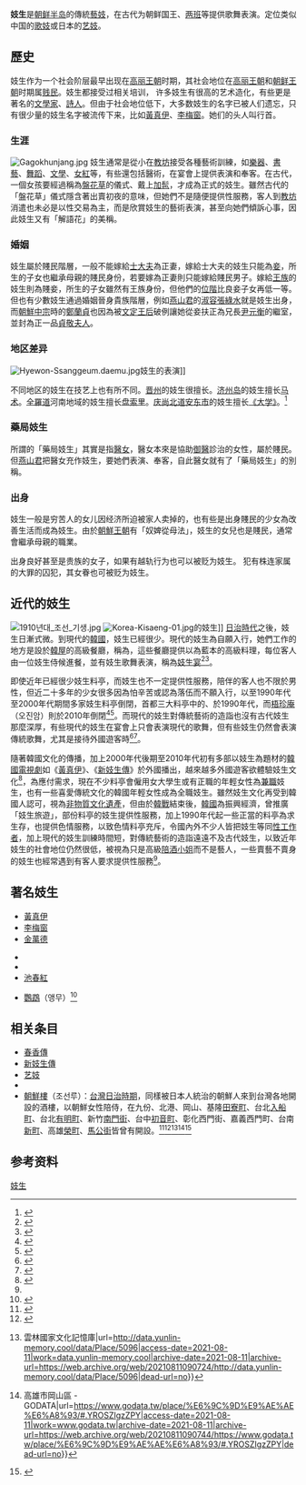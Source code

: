 {{Infobox Korean name
|img=Ginyeo.jpg
|hangul=기생
|hanja=妓生
|mr=kisaeng
|rr=gisaeng
}}

'''妓生'''是[[朝鲜半岛|朝鲜半岛]]的傳統[[藝妓_(泛稱)|藝妓]]，在古代为朝鲜国王、[[两班|两班]]等提供歌舞表演。定位类似中国的[[歌女|歌妓]]或日本的[[艺妓|艺妓]]。

==歷史==

妓生作为一个社会阶层最早出现在[[高丽王朝|高丽王朝]]时期，其社会地位在[[高丽王朝|高丽王朝]]和[[朝鲜王朝|朝鲜王朝]]时期属[[贱民|贱民]]。妓生都接受过相关培训， 许多妓生有很高的艺术造化，有些更是著名的[[文學家|文學家]]、[[詩人|詩人]]。但由于社会地位低下，大多数妓生的名字已被人们遗忘，只有很少量的妓生名字被流传下来，比如[[黃真伊|黃真伊]]、[[李梅窗|李梅窗]]。她们的头人叫行首。

===生涯===
[[File:Gagokhunjang.jpg|thumb]]
妓生通常是從小在[[教坊|教坊]]接受各種藝術訓練，如[[樂器|樂器]]、[[朝鮮書藝|書藝]]、[[舞蹈|舞蹈]]、[[文學|文學]]、[[女紅|女紅]]等，有些還包括醫術，在宴會上提供表演和奉客。在古代，一個女孩要經過稱為[[盤花草|盤花草]]的儀式、戴上[[加髢_(朝鮮)|加髢]]，才成為正式的妓生。雖然古代的「盤花草」儀式隱含著出賣初夜的意味，但她們不是隨便提供性服務，客人到[[教坊|教坊]]消遣也未必是以性交易為主，而是欣賞妓生的藝術表演，甚至向她們傾訴心事，因此妓生又有「解語花」的美稱。

===婚姻===
妓生屬於賤民階層，一般不能嫁給[[士大夫|士大夫]]為正妻，嫁給士大夫的妓生只能為[[妾|妾]]，所生的子女也繼承母親的賤民身份，若要嫁為正妻則只能嫁給賤民男子。嫁給[[王族|王族]]的妓生則為賤妾，所生的子女雖然有王族身份，但他們的[[位階|位階]]比良妾子女再低一等。但也有少數妓生通過婚姻晉身貴族階層，例如[[燕山君|燕山君]]的[[淑容|淑容]][[張綠水|張綠水]]就是妓生出身，而[[朝鮮中宗|朝鮮中宗]]時的[[鄭蘭貞|鄭蘭貞]]也因為被[[文定王后|文定王后]]破例讓她從妾扶正為兄長[[尹元衡|尹元衡]]的繼室，並封為正一品[[貞敬夫人|貞敬夫人]]。

===地区差异===
[[File:Hyewon-Ssanggeum.daemu.jpg|thumb]]妓生的{{Translink|en|Geommu|4=劍舞}}表演]]

不同地区的妓生在技艺上也有所不同。[[晋州市_(韩国)|晋州]]的妓生很擅长{{Translink|en|Geommu|4=劍舞}}。[[济州岛|济州岛]]的妓生擅长[[马术|马术]]。[[全羅道|全羅道]]河南地域的妓生擅长[[盘索里|盘索里]]。[[庆尚北道|庆尚北道]][[安东市|安东市]]的妓生擅长[[大學_(經傳)|《大学》]]。<ref>{{cite book|title=조선시대 생활사 (Joseon Sidae Saenghwalsa) (Lifestyle history of the Joseon period)|author=Ahn, Gil-jeong (안길정)|isbn=89-7196-701-3|location=Seoul|publisher=Sakyejul|year=2000}}</ref>

===藥局妓生===
所謂的「藥局妓生」其實是指[[醫女|醫女]]，醫女本來是協助[[御醫|御醫]]診治的女性，屬於賤民。但[[燕山君|燕山君]]把醫女充作妓生，要她們表演、奉客，自此醫女就有了「藥局妓生」的別稱。

===出身===
妓生一般是穷苦人的女儿因经济所迫被家人卖掉的，也有些是出身賤民的少女為改善生活而成為妓生。由於[[朝鮮王朝|朝鮮王朝]]有「奴婢從母法」，妓生的女兒也是賤民，通常會繼承母親的職業。

出身良好甚至是贵族的女子，如果有越轨行为也可以被贬为妓生。 犯有株连家属的大罪的囚犯，其女眷也可被贬为妓生。

==近代的妓生==
[[Image:1910년대_조선_기생.jpg|thumb]]
[[File:Korea-Kisaeng-01.jpg|left]]的妓生]]
[[朝鮮日治時代|日治時代]]之後，妓生日漸式微。到現代的[[韓國|韓國]]，妓生已經很少。現代的妓生為自願入行，她們工作的地方是設於[[韓屋|韓屋]]的高級餐廳，稱為{{Translink|ko|요정 (음식점)|4=料亭}}，這些餐廳提供以{{Translink|en|Korean royal court cuisine|4=朝鮮宮廷料理}}為藍本的高級料理，每位客人由一位妓生侍候進餐，並有妓生歌舞表演，稱為[[妓生宴|妓生宴]]<ref>{{Cite web |url=http://taamchai.web.fc2.com/kr-seoul3-2.html |title=宴会風高級韓国料理店 |accessdate=2013-12-27 |archive-date=2013-12-28 |archive-url=https://web.archive.org/web/20131228174434/http://taamchai.web.fc2.com/kr-seoul3-2.html |dead-url=no }}</ref><ref name="ソウル">{{Cite web |url=http://allabout.co.jp/gm/gc/78422/ |title=韓国のお座敷体験をしてみませんか？　ソウル秘密の花園ツアー |accessdate=2013-12-27 |archive-date=2013-12-28 |archive-url=https://web.archive.org/web/20131228173224/http://allabout.co.jp/gm/gc/78422/ |dead-url=no }}</ref>。

即使近年已經很少妓生料亭，而妓生也不一定提供性服務，陪伴的客人也不限於男性，但近二十多年的少女很多因為怕辛苦或認為落伍而不願入行，以至1990年代至2000年代期間多家妓生料亭倒閉，首都三大料亭中的{{Translink|en|Samcheonggak|4=三清閣}}、{{Translink|ko|길상사 (서울)|4=大元閣}}於1990年代，而[[梧珍庵|梧珍庵]]（오진암）則於2010年倒閉<ref>{{Cite web|title=韓国・消えゆく夜の社交場 「妓生（キーセン）料亭」文化 - Escapee blog|url=http://escapee.jp/wp/archives/6495|access-date=2021-08-11|language=ja|archive-date=2021-08-11|archive-url=https://web.archive.org/web/20210811090730/http://escapee.jp/wp/archives/6495|dead-url=no}}</ref><ref>{{Cite web|title="이후락씨 이름 꺼내자 영업정지도 면해"|url=https://www.yna.co.kr/view/AKR20100915228200004|access-date=2021-08-11|date=2010-09-16|last=김연정|work=연합뉴스|language=ko|archive-date=2021-08-11|archive-url=https://web.archive.org/web/20210811090724/https://www.yna.co.kr/view/AKR20100915228200004|dead-url=no}}</ref>。而現代的妓生對傳統藝術的造詣也沒有古代妓生那麼深厚，有些現代的妓生在宴會上只會表演現代的歌舞，但有些妓生仍然會表演傳統歌舞，尤其是接待外國遊客時<ref name="Sensual">{{cite book|author=Boye Lafayette De Mente|title=The Sensual Side of the Orient -- An Armchair Guide for Travelers|url=http://books.google.com.hk/books?id=5F9rMNIkwDcC&printsec=frontcover&hl=zh-TW&source=gbs_atb#v=onepage&q&f=false|accessdate=30 November 2012|date=2005*|archive-date=2013-12-28|archive-url=https://web.archive.org/web/20131228065646/http://books.google.com.hk/books?id=5F9rMNIkwDcC&printsec=frontcover&hl=zh-TW&source=gbs_atb#v=onepage&q&f=false|dead-url=no}}</ref><ref name="company">{{Cite web |url=http://www.scmp.com/article/577834/good-company |title=In good company |accessdate=2014-03-23 |archive-date=2014-03-24 |archive-url=https://web.archive.org/web/20140324020246/http://www.scmp.com/article/577834/good-company |dead-url=no }}</ref>。

隨著韓國文化的傳播，加上2000年代後期至2010年代初有多部以妓生為題材的[[韓國電視劇|韓國電視劇]]如《[[黃真伊_(電視劇)|黃真伊]]》、《[[新妓生傳|新妓生傳]]》於外國播出，越來越多外國遊客欲體驗妓生文化<ref name="Historic">{{Cite web |url=http://www.rjkoehler.com/2009/08/05/historic-yojeong-bites-the-dust-thanks-to-redevelopment/ |title=Historic Yojeong Bites the Dust Thanks to Redevelopment |access-date=2014-03-24 |archive-date=2014-03-24 |archive-url=https://web.archive.org/web/20140324154156/http://www.rjkoehler.com/2009/08/05/historic-yojeong-bites-the-dust-thanks-to-redevelopment/ |dead-url=yes }}</ref>，為應付需求，現在不少料亭會僱用女大學生或有正職的年輕女性為[[兼職|兼職]]妓生，也有一些喜愛傳統文化的韓國年輕女性成為全職妓生。雖然妓生文化再受到韓國人認可，視為[[非物質文化遺產|非物質文化遺產]]，但由於[[韓戰|韓戰]]結束後，[[韓國|韓國]]為振興經濟，曾推廣「妓生旅遊」，部份料亭的妓生提供性服務，加上1990年代起一些正當的料亭為求生存，也提供色情服務，以致色情料亭充斥，令國內外不少人皆把妓生等同[[性工作者|性工作者]]，加上現代的妓生訓練時間短，對傳統藝術的造詣遠遠不及古代妓生，以致近年妓生的社會地位仍然很低，被視為只是高級[[陪酒小姐|陪酒小姐]]而不是藝人，一些賣藝不賣身的妓生也經常遇到有客人要求提供性服務<ref name="company" />。

==著名妓生==
*[[黃真伊|黃真伊]]
*[[李梅窗|李梅窗]]
*[[金萬德|金萬德]]

* {{link-ko|朱論介|논개}}
* {{link-ko|桂月香|계월향}}
* [[池春红|池春紅]]

*[[鸚鵡_(妓生)|鸚鵡]]（앵무）<ref>{{Cite web|title=[ESSAY] 기생 앵무의 겨레 사랑을 기리는 뜻|url=https://www.chosun.com/site/data/html_dir/2017/01/16/2017011603138.html|access-date=2021-08-11|date=2020-07-22|last=조선일보|work=조선일보|language=ko|archive-date=2021-08-11|archive-url=https://web.archive.org/web/20210811090737/https://www.chosun.com/site/data/html_dir/2017/01/16/2017011603138.html|dead-url=no}}</ref>

==相关条目==
*[[春香傳|春香傳]]
*[[新妓生傳|新妓生傳]]
*[[艺妓|艺妓]]
*{{Translink|ko|요정 (음식점)|4=料亭}}
*[[朝鮮樓|朝鮮樓]]（조선루）：[[台灣日治時期|台灣日治時期]]，同樣被日本人統治的朝鮮人來到台灣各地開設的酒樓，以朝鮮女性陪侍，在九份、北港、岡山、基隆[[田寮町|田寮町]]、台北[[入船町_(臺北市)|入船町]]、台北[[有明町_(台北市)|有明町]]、新竹[[南門町_(新竹市)|南門街]]、台中[[初音町|初音町]]、彰化西門街、嘉義西門町、台南[[新町遊廓|新町]]、高雄[[榮町_(高雄市)|榮町]]、[[馬公街|馬公街]]皆曾有開設。<ref>{{Cite web|title=[이지상의 세계문화기행]영화 ''비정성시'' 무대 대만 주펀|url=https://m.segye.com/view/20061010000831|access-date=2021-08-11|date=2006-10-13|work=세계일보|language=ko|archive-date=2021-08-11|archive-url=https://web.archive.org/web/20210811090729/https://m.segye.com/view/20061010000831|dead-url=no}}</ref><ref>{{Cite web|title=[이승만TV 위안부의 진실⑧] 역외로 진출한 조선의 매춘업… '위안소도 직접 경영했다'|url=http://www.mediawatch.kr/news/article.html?no=254083|access-date=2021-08-12|work=www.mediawatch.kr|language=ko|archive-date=2021-08-12|archive-url=https://web.archive.org/web/20210812114157/https://www.mediawatch.kr/news/article.html?no=254083|dead-url=no}}</ref><ref>{{Cite web|title=朝鮮樓 {{!}} 雲林國家文化記憶庫|url=http://data.yunlin-memory.cool/data/Place/5096|access-date=2021-08-11|work=data.yunlin-memory.cool|archive-date=2021-08-11|archive-url=https://web.archive.org/web/20210811090724/http://data.yunlin-memory.cool/data/Place/5096|dead-url=no}}</ref><ref>{{Cite web|title=朝鮮樓 Zhaoxianlou介绍 {{!}} 高雄市岡山區 - GODATA|url=https://www.godata.tw/place/%E6%9C%9D%E9%AE%AE%E6%A8%93/#.YROSZIgzZPY|access-date=2021-08-11|work=www.godata.tw|archive-date=2021-08-11|archive-url=https://web.archive.org/web/20210811090744/https://www.godata.tw/place/%E6%9C%9D%E9%AE%AE%E6%A8%93/#.YROSZIgzZPY|dead-url=no}}</ref><ref>{{Cite journal|title=在殖民地臺灣社會夾縫中的朝鮮人娼妓業|author=陳姃湲|url=http://www.ith.sinica.edu.tw/quarterly_download.php?name=03+%E9%99%B3%E5%A7%83%E6%B9%B23%E6%A0%A1%E6%B8%85%E6%A8%A3.pdf&filename=128894582412.pdf|journal=臺灣史研究|publisher=中央研究院臺灣史研究所|issue=3|year=2010-09|volume=17|page=107-149|access-date=2021-08-11|archive-date=2013-10-04|archive-url=https://web.archive.org/web/20131004223923/http://www.ith.sinica.edu.tw/quarterly_download.php?name=03+%E9%99%B3%E5%A7%83%E6%B9%B23%E6%A0%A1%E6%B8%85%E6%A8%A3.pdf&filename=128894582412.pdf|dead-url=no}}</ref>

==参考资料==
{{reflist}}

{{Commonscat|Kisaeng}}

{{Authority control}}
[[Category:妓生|]]